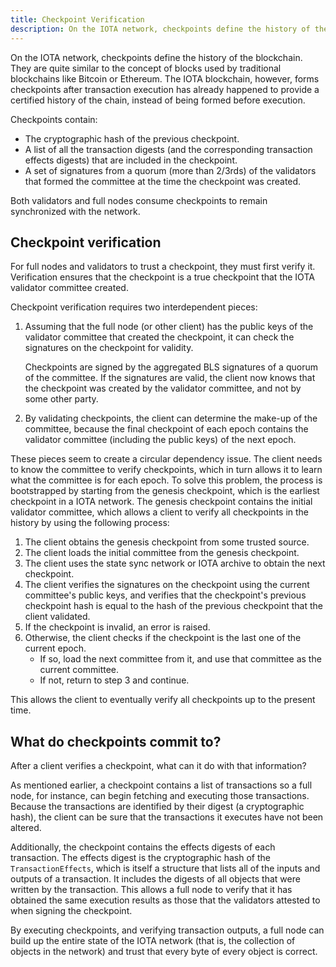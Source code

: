 ```yaml
---
title: Checkpoint Verification
description: On the IOTA network, checkpoints define the history of the blockchain. Checkpoint verification is how full nodes and other clients guarantee their state is exactly the same as the IOTA network.
---
```



On the IOTA network, checkpoints define the history of the blockchain. They are quite similar to the concept of blocks used by traditional blockchains like Bitcoin or Ethereum. The IOTA blockchain, however, forms checkpoints after transaction execution has already happened to provide a certified history of the chain, instead of being formed before execution.

Checkpoints contain:

- The cryptographic hash of the previous checkpoint.
- A list of all the transaction digests (and the corresponding transaction effects digests) that are included in the checkpoint.
- A set of signatures from a quorum (more than 2/3rds) of the validators that formed the committee at the time the checkpoint was created.

Both validators and full nodes consume checkpoints to remain synchronized with the network.

## Checkpoint verification

For full nodes and validators to trust a checkpoint, they must first verify it. Verification ensures that the checkpoint is a true checkpoint that the IOTA validator committee created.

Checkpoint verification requires two interdependent pieces:

1. Assuming that the full node (or other client) has the public keys of the validator committee that created the checkpoint, it can check the signatures on the checkpoint for validity.

    Checkpoints are signed by the aggregated BLS signatures of a quorum of the committee.
    If the signatures are valid, the client now knows that the checkpoint was created by the validator committee, and not by some other party.

1. By validating checkpoints, the client can determine the make-up of the committee, because the final checkpoint of each epoch contains the validator committee (including the public keys) of the next epoch.

These pieces seem to create a circular dependency issue. The client needs to know the committee to verify checkpoints, which in turn allows it to learn what the committee is for each epoch. To solve this problem, the process is bootstrapped by starting from the genesis checkpoint, which is the earliest checkpoint in a IOTA network. The genesis checkpoint contains the initial validator committee, which allows a client to verify all checkpoints in the history by using the following process:

1. The client obtains the genesis checkpoint from some trusted source.
1. The client loads the initial committee from the genesis checkpoint.
1. The client uses the state sync network or IOTA archive to obtain the next checkpoint.
1. The client verifies the signatures on the checkpoint using the current committee's public keys, and verifies that the checkpoint's previous checkpoint hash is equal to the hash of the previous checkpoint that the client validated.
1. If the checkpoint is invalid, an error is raised.
1. Otherwise, the client checks if the checkpoint is the last one of the current epoch.
    - If so, load the next committee from it, and use that committee as the current committee.
    - If not, return to step 3 and continue.

This allows the client to eventually verify all checkpoints up to the present time.

## What do checkpoints commit to?

After a client verifies a checkpoint, what can it do with that information?

As mentioned earlier, a checkpoint contains a list of transactions so a full node, for instance, can begin fetching and executing those transactions. Because the transactions are identified by their digest (a cryptographic hash), the client can be sure that the transactions it executes have not been altered.

Additionally, the checkpoint contains the effects digests of each transaction. The effects digest is the cryptographic hash of the `TransactionEffects`, which is itself a structure that lists all of the inputs and outputs of a transaction. It includes the digests of all objects that were written by the transaction.
This allows a full node to verify that it has obtained the same execution results as those that the validators attested to when signing the checkpoint.

By executing checkpoints, and verifying transaction outputs, a full node can build up the entire state of the IOTA network (that is, the collection of objects in the network) and trust that every byte of every object is correct.

<Quiz questions={questions} />